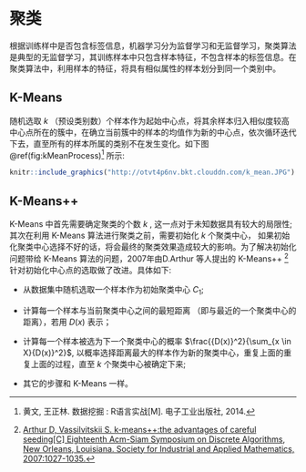 # 聚类 {#cluster}

根据训练样中是否包含标签信息，机器学习分为监督学习和无监督学习，聚类算法是典型的无监督学习，其训练样本中只包含样本特征，不包含样本的标签信息。在聚类算法中，利用样本的特征，将具有相似属性的样本划分到同一个类别中。

## K-Means

随机选取 $k$ （预设类别数）个样本作为起始中心点，将其余样本归入相似度较高中心点所在的簇中，在确立当前簇中的样本的均值作为新的中心点，依次循环迭代下去，直至所有的样本所属的类别不在发生变化。如下图 \@ref(fig:kMeanProcess)^[黄文, 王正林. 数据挖掘 : R语言实战[M]. 电子工业出版社, 2014.] 所示:

```r
knitr::include_graphics("http://otvt4p6nv.bkt.clouddn.com/k_mean.JPG")
```

## K-Means++

K-Means 中首先需要确定聚类的个数 $k$ , 这一点对于未知数据具有较大的局限性; 其次在利用 K-Means 算法进行聚类之前，需要初始化 $k$ 个聚类中心， 如果初始化聚类中心选择不好的话，将会最终的聚类效果造成较大的影响。为了解决初始化问题带给 K-Means 算法的问题，2007年由D.Arthur 等人提出的 K-Means++ ^[[Arthur D, Vassilvitskii S. k-means++:the advantages of careful seeding[C] Eighteenth Acm-Siam Symposium on Discrete Algorithms, New Orleans, Louisiana. Society for Industrial and Applied Mathematics, 2007:1027-1035.](http://ilpubs.stanford.edu:8090/778/1/2006-13.pdf)] 针对初始化中心点的选取做了改进。具体如下:

- 从数据集中随机选取一个样本作为初始聚类中心 $C_1$;

- 计算每一个样本与当前聚类中心之间的最短距离 （即与最近的一个聚类中心的距离），若用 $D(x)$ 表示；

- 计算每一个样本被选为下一个聚类中心的概率 $\frac{{D(x)}^2}{\sum_{x  \in X}{D(x)}^2}$, 以概率选择距离最大的样本作为新的聚类中心，重复上面的重复上面的过程，直至 $k$ 个聚类中心被确定下来;

- 其它的步骤和 K-Means 一样。







